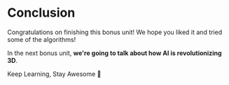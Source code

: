 # Conclusion

Congratulations on finishing this bonus unit! We hope you liked it and tried some of the algorithms!

In the next bonus unit, **we're going to talk about how AI is revolutionizing 3D**.

Keep Learning, Stay Awesome 🤗
